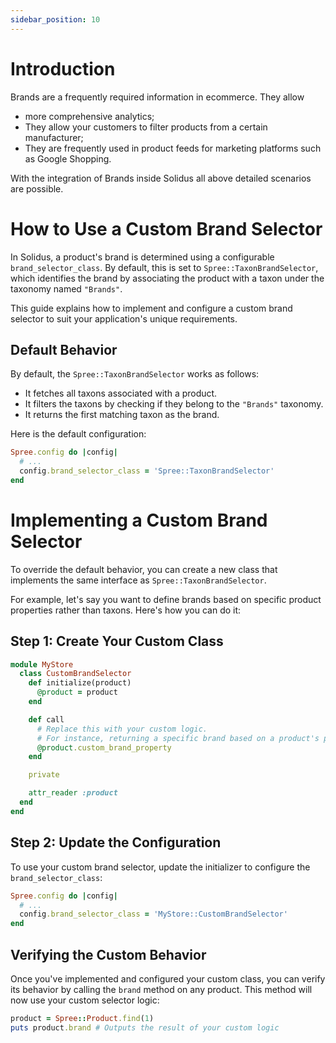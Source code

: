 ```yaml
---
sidebar_position: 10
---
```

# Introduction
Brands are a frequently required information in ecommerce. 
They allow 
* more comprehensive analytics;
* They allow your customers to filter products from a certain manufacturer;
* They are frequently used in product feeds for marketing platforms such as Google Shopping. 

With the integration of Brands inside Solidus all above detailed scenarios are possible. 

# How to Use a Custom Brand Selector

In Solidus, a product's brand is determined using a configurable `brand_selector_class`. By default, this is set to `Spree::TaxonBrandSelector`, which identifies the brand by associating the product with a taxon under the taxonomy named `"Brands"`.

This guide explains how to implement and configure a custom brand selector to suit your application's unique requirements.

## Default Behavior

By default, the `Spree::TaxonBrandSelector` works as follows:

- It fetches all taxons associated with a product.
- It filters the taxons by checking if they belong to the `"Brands"` taxonomy.
- It returns the first matching taxon as the brand.

Here is the default configuration:

```ruby
Spree.config do |config|
  # ...
  config.brand_selector_class = 'Spree::TaxonBrandSelector'
end
```

# Implementing a Custom Brand Selector

To override the default behavior, you can create a new class that implements the same interface as `Spree::TaxonBrandSelector`.

For example, let's say you want to define brands based on specific product properties rather than taxons. Here's how you can do it:

## Step 1: Create Your Custom Class

```ruby title="app/models/my_store/custom_brand_selector.rb"
module MyStore
  class CustomBrandSelector
    def initialize(product)
      @product = product
    end

    def call
      # Replace this with your custom logic.
      # For instance, returning a specific brand based on a product's property:
      @product.custom_brand_property
    end

    private

    attr_reader :product
  end
end
```

## Step 2: Update the Configuration

To use your custom brand selector, update the initializer to configure the `brand_selector_class`:

```ruby title="config/initializers/spree.rb"
Spree.config do |config|
  # ...
  config.brand_selector_class = 'MyStore::CustomBrandSelector'
end
```


## Verifying the Custom Behavior

Once you've implemented and configured your custom class, you can verify its behavior by calling the `brand` method on any product. This method will now use your custom selector logic:

```ruby title="Example: Verifying Custom Brand Selector"
product = Spree::Product.find(1)
puts product.brand # Outputs the result of your custom logic
```

[order_adjustments_recalculator]: https://github.com/solidusio/solidus/blob/v3.3/core/app/models/spree/promotion/order_adjustments_recalculator.rb
